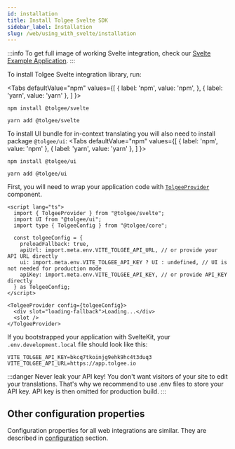 ```yaml
---
id: installation
title: Install Tolgee Svelte SDK
sidebar_label: Installation
slug: /web/using_with_svelte/installation
---
```



:::info
To get full image of working Svelte integration, check our [Svelte Example Application](https://github.com/tolgee/svelte-example).
:::

To install Tolgee Svelte integration library, run:




<Tabs
  defaultValue="npm"
  values={[
    { label: 'npm', value: 'npm', },
    { label: 'yarn', value: 'yarn' },
  ]
  }>
  <TabItem value="npm">

```shell
npm install @tolgee/svelte
```

  </TabItem>
  <TabItem value="yarn">

```shell
yarn add @tolgee/svelte
```

  </TabItem>
</Tabs>

To install UI bundle for in-context translating you will also need to install package `@tolgee/ui`:
<Tabs
  defaultValue="npm"
  values={[
    { label: 'npm', value: 'npm' },
    { label: 'yarn', value: 'yarn' },
  ]
  }>
  <TabItem value="npm">

```shell
npm install @tolgee/ui
```

  </TabItem>
  <TabItem value="yarn">

```shell
yarn add @tolgee/ui
```

  </TabItem>
</Tabs>

First, you will need to wrap your application code with [`TolgeeProvider`](/docs/web/using_with_svelte/api#tolgeeprovider) component.

```svelte
<script lang="ts">
  import { TolgeeProvider } from "@tolgee/svelte";
  import UI from "@tolgee/ui";
  import type { TolgeeConfig } from "@tolgee/core";

  const tolgeeConfig = {
    preloadFallback: true,
    apiUrl: import.meta.env.VITE_TOLGEE_API_URL, // or provide your API URL directly
    ui: import.meta.env.VITE_TOLGEE_API_KEY ? UI : undefined, // UI is not needed for production mode
    apiKey: import.meta.env.VITE_TOLGEE_API_KEY, // or provide API_KEY directly
  } as TolgeeConfig;
</script>

<TolgeeProvider config={tolgeeConfig}>
  <div slot="loading-fallback">Loading...</div>
  <slot />
</TolgeeProvider>
```

If you bootstrapped your application with SvelteKit, your `.env.development.local` file should look like this:

```shell
VITE_TOLGEE_API_KEY=bkcq7tkoinjg9ehk9hc4t3duq3
VITE_TOLGEE_API_URL=https://app.tolgee.io
```

:::danger
Never leak your API key! You don't want visitors of your site to edit your translations. That's why we recommend to use
.env files to store your API key. API key is then omitted for production build.
:::

## Other configuration properties
Configuration properties for all web integrations are similar. They are described in [configuration](../configuration)
section.
